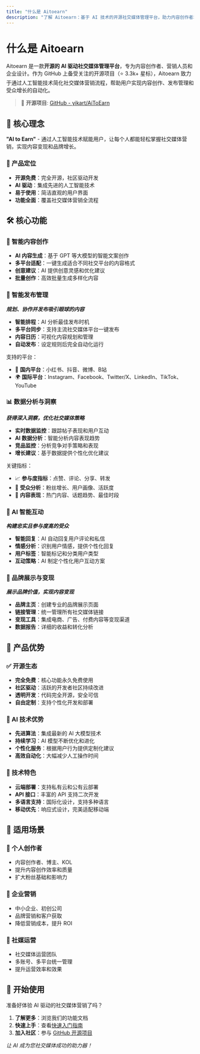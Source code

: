 ```yaml
---
title: "什么是 Aitoearn"
description: "了解 Aitoearn：基于 AI 技术的开源社交媒体管理平台，助力内容创作者和企业实现智能化营销增长。"
---
```


# 什么是 Aitoearn

Aitoearn 是一款**开源的 AI 驱动社交媒体管理平台**，专为内容创作者、营销人员和企业设计。作为 GitHub 上备受关注的开源项目（⭐ 3.3k+ 星标），Aitoearn 致力于通过人工智能技术简化社交媒体营销流程，帮助用户实现内容创作、发布管理和受众增长的自动化。

> 🔗 **开源项目**: [GitHub - yikart/AiToEarn](https://github.com/yikart/AiToEarn/blob/main/README_CN.md)

## 🚀 核心理念

**"AI to Earn"** - 通过人工智能技术赋能用户，让每个人都能轻松掌握社交媒体营销，实现内容变现和品牌增长。

### 🎯 产品定位
- **开源免费**：完全开源，社区驱动开发
- **AI 驱动**：集成先进的人工智能技术
- **易于使用**：简洁直观的用户界面
- **功能全面**：覆盖社交媒体营销全流程

## 🛠️ 核心功能

### 📝 智能内容创作
- **AI 内容生成**：基于 GPT 等大模型的智能文案创作
- **多平台适配**：一键生成适合不同社交平台的内容格式
- **创意建议**：AI 提供创意灵感和优化建议
- **批量创作**：高效批量生成多样化内容

### 📅 智能发布管理
***规划、协作并发布吸引眼球的内容***

- **智能排程**：AI 分析最佳发布时机
- **多平台同步**：支持主流社交媒体平台一键发布
- **内容日历**：可视化内容规划和管理
- **自动发布**：设定规则后完全自动化运行

支持的平台：
- 📱 **国内平台**：小红书、抖音、微博、B站
- 🌍 **国际平台**：Instagram、Facebook、Twitter/X、LinkedIn、TikTok、YouTube

### 📊 数据分析与洞察
***获得深入洞察，优化社交媒体策略***

- **实时数据监控**：跟踪帖子表现和用户互动
- **AI 数据分析**：智能分析内容表现趋势
- **竞品监控**：分析竞争对手策略和表现
- **增长建议**：基于数据提供个性化优化建议

关键指标：
- 📈 **参与度指标**：点赞、评论、分享、转发
- 👥 **受众分析**：粉丝增长、用户画像、活跃度
- 🎯 **内容表现**：热门内容、话题趋势、最佳时段

### 🤖 AI 智能互动
***构建忠实且参与度高的受众***

- **智能回复**：AI 自动回复用户评论和私信
- **情感分析**：识别用户情感，提供个性化回复
- **用户标签**：智能标记和分类用户类型
- **互动策略**：AI 制定个性化用户互动方案

### 🎨 品牌展示与变现
***展示品牌价值，实现内容变现***

- **品牌主页**：创建专业的品牌展示页面
- **链接管理**：统一管理所有社交媒体链接
- **变现工具**：集成电商、广告、付费内容等变现渠道
- **数据报告**：详细的收益和转化分析

## 🌟 产品优势

### ✅ 开源生态
- **完全免费**：核心功能永久免费使用
- **社区驱动**：活跃的开发者社区持续改进
- **透明开发**：代码完全开源，安全可信
- **自由定制**：支持个性化开发和部署

### 🤖 AI 技术优势
- **先进算法**：集成最新的 AI 大模型技术
- **持续学习**：AI 模型不断优化和进化
- **个性化服务**：根据用户行为提供定制化建议
- **高效自动化**：大幅减少人工操作时间

### 🔧 技术特色
- **云端部署**：支持私有云和公有云部署
- **API 接口**：丰富的 API 支持二次开发
- **多语言支持**：国际化设计，支持多种语言
- **移动优先**：响应式设计，完美适配移动端

## 🎯 适用场景

### 👤 个人创作者
- 内容创作者、博主、KOL
- 提升内容创作效率和质量
- 扩大粉丝基础和影响力

### 🏢 企业营销
- 中小企业、初创公司
- 品牌营销和客户获取
- 降低营销成本，提升 ROI

### 📱 社媒运营
- 社交媒体运营团队
- 多账号、多平台统一管理
- 提升运营效率和效果

## 🚀 开始使用

准备好体验 AI 驱动的社交媒体营销了吗？

1. **了解更多**：浏览我们的功能文档
2. **快速上手**：查看[快速入门指南](./quickstart)
3. **加入社区**：参与 [GitHub 开源项目](https://github.com/yikart/AiToEarn)

*让 AI 成为您社交媒体成功的助力器！*